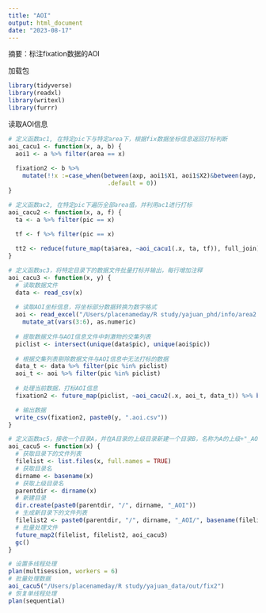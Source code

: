 ```yaml
---
title: "AOI"
output: html_document
date: "2023-08-17"
---
```

摘要：标注fixation数据的AOI

加载包
```r
library(tidyverse)
library(readxl)
library(writexl)
library(furrr)
```

读取AOI信息
```r
# 定义函数ac1, 在特定pic下与特定area下，根据fix数据坐标信息返回打标判断
aoi_cacu1 <- function(x, a, b) {
  aoi1 <- a %>% filter(area == x)
  
  fixation2 <- b %>%
    mutate(!!x :=case_when(between(axp, aoi1$X1, aoi1$X2)&between(ayp, aoi1$Y1, aoi1$Y3)~1,
                            .default = 0))
}

# 定义函数ac2, 在特定pic下遍历全部area值，并利用ac1进行打标
aoi_cacu2 <- function(x, a, f) {
  ta <- a %>% filter(pic == x)

  tf <- f %>% filter(pic == x)
  
  tt2 <- reduce(future_map(ta$area, ~aoi_cacu1(.x, ta, tf)), full_join)
}

# 定义函数ac3，将特定目录下的数据文件批量打标并输出，每行增加注释
aoi_cacu3 <- function(x, y) {
  # 读取数据文件
  data <- read_csv(x)
  
  # 读取AOI坐标信息，将坐标部分数据转换为数字格式
  aoi <- read_excel("/Users/placenameday/R study/yajuan_phd/info/area2.xlsx") %>%
    mutate_at(vars(3:6), as.numeric)
  
  # 提取数据文件与AOI信息文件中刺激物的交集列表
  piclist <- intersect(unique(data$pic), unique(aoi$pic))
  
  # 根据交集列表剔除数据文件与AOI信息中无法打标的数据
  data_t <- data %>% filter(pic %in% piclist)
  aoi_t <- aoi %>% filter(pic %in% piclist)
  
  # 处理当前数据，打标AOI信息
  fixation2 <- future_map(piclist, ~aoi_cacu2(.x, aoi_t, data_t)) %>% bind_rows()

  # 输出数据
  write_csv(fixation2, paste0(y, ".aoi.csv"))
}

# 定义函数ac5，接收一个目录A，并在A目录的上级目录新建一个目录B，名称为A的上级+"_AOI"。生成A目录下的文建列表，同时结合A的文件名与B目录，生成B目录下的文件列表。批量处理A目录下的文件，将处理结果输出到B目录下的文件列表。
aoi_cacu5 <- function(x) {
  # 获取目录下的文件列表
  filelist <- list.files(x, full.names = TRUE)
  # 获取目录名
  dirname <- basename(x)
  # 获取上级目录名
  parentdir <- dirname(x)
  # 新建目录
  dir.create(paste0(parentdir, "/", dirname, "_AOI"))
  # 生成新目录下的文件列表
  filelist2 <- paste0(parentdir, "/", dirname, "_AOI/", basename(filelist))
  # 批量处理文件
  future_map2(filelist, filelist2, aoi_cacu3)
  gc()
}

# 设置多线程处理
plan(multisession, workers = 6)
# 批量处理数据
aoi_cacu5("/Users/placenameday/R study/yajuan_data/out/fix2")
# 恢复单线程处理
plan(sequential)

```
